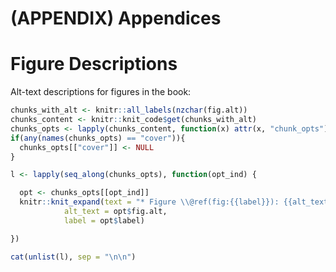 \cleardoublepage 

# (APPENDIX) Appendices {-}


# Figure Descriptions {#AltTexts}

Alt-text descriptions for figures in the book:


```r
chunks_with_alt <- knitr::all_labels(nzchar(fig.alt))
chunks_content <- knitr::knit_code$get(chunks_with_alt)
chunks_opts <- lapply(chunks_content, function(x) attr(x, "chunk_opts"))
if(any(names(chunks_opts) == "cover")){
  chunks_opts[["cover"]] <- NULL
}
```


```r

l <- lapply(seq_along(chunks_opts), function(opt_ind) {

  opt <- chunks_opts[[opt_ind]]
  knitr::knit_expand(text = "* Figure \\@ref(fig:{{label}}): {{alt_text}}", 
            alt_text = opt$fig.alt,
            label = opt$label)

})

cat(unlist(l), sep = "\n\n")
```